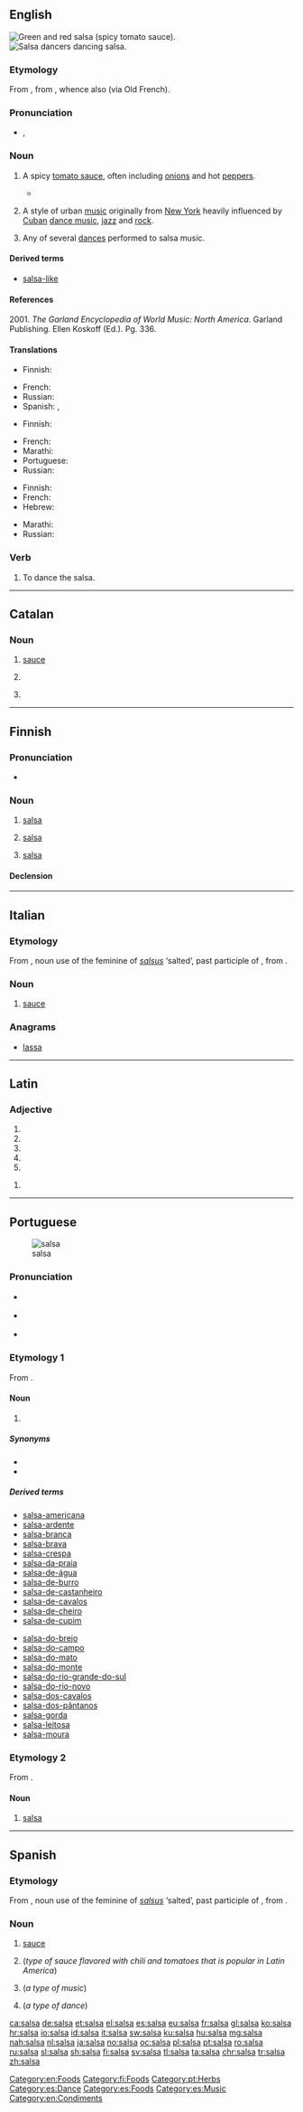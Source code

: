 ==English==
{{wikipedia}}
[[File:Mexico.Salsa.02.jpg|thumb|Green and red '''salsa''' (spicy tomato sauce).]]
[[File:Salsa_en_Cali.jpg|thumb|'''Salsa''' dancers dancing '''salsa'''.]]

===Etymology===
From {{etyl|es|en}} {{m|es|salsa||sauce}}, from {{etyl|la|en}} {{m|la|salsus||salted}}, whence also {{m|en|sauce}} (via Old French).

===Pronunciation===
* {{a|US}} {{enPR|sälʹsə}}, {{IPA|/ˈsɑl.sə/|lang=en}}

===Noun===
{{en-noun|~}}

# {{label|en|countable}} A spicy [[tomato sauce]], often including [[onion]]s and hot [[pepper]]s.
#* {{quote-news|author=Faye Fiore|title=Congress relishes another franking privilege: Meat lobby puts on the dog with exclusive luncheon for lawmakers – experts on pork|url=http://articles.latimes.com/1994-07-21/news/mn-18335_1_hot-dog|work={{w|Los Angeles Times}}|date=21 July 1994|passage=Congressmen gleefully wolfed down every imaginable version of the hot dog&nbsp;– smoked kielbasas, jumbo grillers, Big & Juicy's, kosher dogs and spiced dogs&nbsp;– topped with every imaginable condiment&nbsp;– hot mustard, sweet mustard, jalapenos, spaghetti sauce, regular relish, corn relish, maple syrup '''salsa''' and the secret sauce of Rep. {{w|Jack Kingston}} (R-Ga.). ("If I told you the recipe," an aide explained, "I'd have to shoot you.")}}
# {{label|en|uncountable|music}} A style of urban [[music]] originally from [[New York]] heavily influenced by [[Cuban]] [[dance music]], [[jazz]] and [[rock]].
# {{label|en|countable|dance}} Any of several [[dances]] performed to salsa music.

====Derived terms====
* [[salsa-like]]

====References====
2001. ''The Garland Encyclopedia of World Music: North America''. Garland Publishing. Ellen Koskoff (Ed.). Pg. 336.

====Translations====
{{trans-top|spicy tomato sauce}}
* Finnish: {{t+|fi|salsa}}
{{trans-mid}}
* French: {{t|fr|sauce salsa|f}}
* Russian: {{t+|ru|са́льса|f}}
* Spanish: {{t|es|salsa mexicana|f}}, {{t|es|salsa picante|f}}
{{trans-bottom}}

{{trans-top|style of music}}
* Finnish: {{t+|fi|salsa}}
{{trans-mid}}
* French: {{t+|fr|salsa|f}}
* Marathi: {{t|mr|साल्सा|n|tr=sālsā|sc=Deva}}
* Portuguese: {{t+|pt|salsa|f}}
* Russian: {{t+|ru|са́льса|f}}
{{trans-bottom}}

{{trans-top|dance}}
* Finnish: {{t+|fi|salsa}}
* French: {{t+|fr|salsa|f}}
* Hebrew: {{t+|he|סלסה|sc=Hebr}}
{{trans-mid}}
* Marathi: {{t|mr|साल्सा|m|tr=sālsā|sc=Deva}}
* Russian: {{t+|ru|са́льса|f}}
{{trans-bottom}}

===Verb===
{{en-verb}}

# {{label|en|intransitive}} To dance the salsa.

[[Category:en:Foods]]

----
==Catalan==

===Noun===
{{ca-noun|f}}

# [[sauce]]
# {{l|en|salsa}} {{gloss|music}}
# {{l|en|salsa}} {{gloss|dance}}
----
==Finnish==
{{wikipedia|lang=fi|Salsa (kastike)}}
{{wikipedia|lang=fi|Salsa (musiikki)}}
{{wikipedia|lang=fi|Salsa (tanssi)}}
{{finnish_index|s|a}}

===Pronunciation===
* {{hyphenation|sal|sa|lang=fi}}

===Noun===
{{head|fi|noun}}

# [[#English|salsa]] {{gloss|sauce}}
# {{label|fi|music}} [[#English|salsa]]
# {{label|fi|dance}} [[#English|salsa]]

====Declension====
{{fi-decl-kala|sals|||a}}

[[Category:fi:Foods]]

----

==Italian==

===Etymology===
From {{etyl|VL.|it}} {{m|la|salsa}}, noun use of the feminine of {{etyl|la|it}} ''[[salsus]]'' ‘salted’, past participle of {{m|la|sallere||to salt}}, from {{m|la|sal}}.

===Noun===
{{it-noun|f}}

# [[sauce]]

===Anagrams===
* [[lassa#Italian|lassa]]

----

==Latin==

===Adjective===
{{la-adj-form|salsa}}

# {{inflection of|salsus||nom|f|s|lang=la}}
# {{inflection of|salsus||nom|n|p|lang=la}}
# {{inflection of|salsus||acc|n|p|lang=la}}
# {{inflection of|salsus||voc|f|s|lang=la}}
# {{inflection of|salsus||voc|n|p|lang=la}}

{{la-adj-form|salsā}}

# {{inflection of|salsus||abl|f|s|lang=la}}

----

==Portuguese==
{{wikipedia|Salsa (desambiguação)|lang=pt}}
[[Image:Parsley_Flat.jpg|thumb|salsa]]

===Pronunciation===
* {{a|Portugal}} {{IPA|/ˈsaɫ.sɐ/|lang=pt}}
* {{a|Brazil}} {{IPA|/ˈsaw.sa/|/ˈsaw.sɐ/|lang=pt}}
* {{hyphenation|sal|sa|lang=pt}}

===Etymology 1===
From {{etyl|la|pt}} {{m|la|salsa||salted}} {{m|la|herba||herb}}.

====Noun====
{{pt-noun|f|s}}

# {{l|en|parsley}} {{gloss|herb}}

=====Synonyms=====
* {{l|pt|perrexil}}
* {{l|pt|salsinha}}

=====Derived terms=====
{{rel-top}}
* [[salsa-americana]]
* [[salsa-ardente]]
* [[salsa-branca]]
* [[salsa-brava]]
* [[salsa-crespa]]
* [[salsa-da-praia]]
* [[salsa-de-água]]
* [[salsa-de-burro]]
* [[salsa-de-castanheiro]]
* [[salsa-de-cavalos]]
* [[salsa-de-cheiro]]
* [[salsa-de-cupim]]
{{rel-mid}}
* [[salsa-do-brejo]]
* [[salsa-do-campo]]
* [[salsa-do-mato]]
* [[salsa-do-monte]]
* [[salsa-do-rio-grande-do-sul]]
* [[salsa-do-rio-novo]]
* [[salsa-dos-cavalos]]
* [[salsa-dos-pântanos]]
* [[salsa-gorda]]
* [[salsa-leitosa]]
* [[salsa-moura]]
{{rel-bottom}}

===Etymology 2===
From {{etyl|es|pt}} {{m|es|salsa}}.

====Noun====
{{pt-noun|f|-}}

# {{label|pt|music genre}} [[#English|salsa]]

[[Category:pt:Herbs]]

{{catlangname|pt|terms with multiple etymologies}}

----

==Spanish==

===Etymology===
From {{etyl|VL.|es}} {{m|la|salsa}}, noun use of the feminine of {{etyl|la|es}} ''[[salsus]]'' ‘salted’, past participle of {{m|la|sallere||to salt}}, from {{m|la|sal}}.

===Noun===
{{es-noun|f}}

# [[sauce]]
# {{l|en|salsa}} (''type of sauce flavored with chili and tomatoes that is popular in Latin America'')
# {{l|en|salsa}} (''a type of music'')
# {{l|en|salsa}} (''a type of dance'')

[[Category:es:Dance]]
[[Category:es:Foods]]
[[Category:es:Music]]
[[Category:en:Condiments]]

[[ca:salsa]]
[[de:salsa]]
[[et:salsa]]
[[el:salsa]]
[[es:salsa]]
[[eu:salsa]]
[[fr:salsa]]
[[gl:salsa]]
[[ko:salsa]]
[[hr:salsa]]
[[io:salsa]]
[[id:salsa]]
[[it:salsa]]
[[sw:salsa]]
[[ku:salsa]]
[[hu:salsa]]
[[mg:salsa]]
[[nah:salsa]]
[[nl:salsa]]
[[ja:salsa]]
[[no:salsa]]
[[oc:salsa]]
[[pl:salsa]]
[[pt:salsa]]
[[ro:salsa]]
[[ru:salsa]]
[[sl:salsa]]
[[sh:salsa]]
[[fi:salsa]]
[[sv:salsa]]
[[tl:salsa]]
[[ta:salsa]]
[[chr:salsa]]
[[tr:salsa]]
[[zh:salsa]]